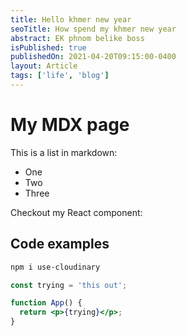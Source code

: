 ```yaml
---
title: Hello khmer new year
seoTitle: How spend my khmer new year
abstract: EK phnom belike boss
isPublished: true
publishedOn: 2021-04-20T09:15:00-0400
layout: Article
tags: ['life', 'blog'] 
---
```


# My MDX page

This is a list in markdown:

- One
- Two
- Three

Checkout my React component:

## Code examples

```bash
npm i use-cloudinary
```

```jsx
const trying = 'this out';

function App() {
  return <p>{trying}</p>;
}
```
